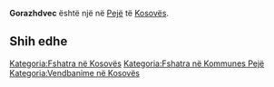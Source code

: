 {{Fshat në 
 | Emri                = Gorazhdvec
 | EmriAlt                = 
 | NAME_SHORT_FORM=      
 | NAME_GENERIC=      
 | NAME_SORT_NAME_RO=      GORAZHDVEC
 | FULL_NAME_RO = Gorazhdvec
 | FULL_NAME_ND_RO=Gorazhdvec
 | SORT_NAME_RG=GORAZHDVEC
 | FULL_NAME_RG=Gorazhdvec
 | FULL_NAME_ND_RG=Gorazhdvec
 | SRP_NAME_SHORT_FORM=      
 | SRP_NAME_GENERIC=      
 | SRP_NAME_SORT_NAME_RO=      
 | SRP_FULL_NAME_RO = 
 | SRP_FULL_NAME_ND_RO=
 | SRP_SORT_NAME_RG=
 | SRP_FULL_NAME_RG=
 | SRP_FULL_NAME_ND_RG=
 | Emri (Rasa dhanore) = 
 | Figura              = 
 | Shteti              = Kosovo
 | Komuna              = Pejë
 | Kodi postar         = 
 | Sipërfaqja          = 

 | Popullsia           = 

 | Regj. i popullsisë  = 
 | Dend. e popullsisë  = 
 | Faqja zyrtare       = 
 <!--- Koordinatat ----> 
 | Gjerësia            = 42.640556
 | Gjatësia            = 20.369722
 | Lartësia            = 
}}
'''Gorazhdvec''' është një [[]] në [[Pejë]] të [[Kosovës]].

<!-- == Gjeografia == -->
<!-- == Historia == -->
<!-- == Demografia == -->
== Shih edhe ==
{{Komuna Pejë}}
{{Kosovo-Administrata-Cung}}

[[Kategoria:Fshatra në Kosovës]]
[[Kategoria:Fshatra në Kommunes Pejë]]
[[Kategoria:Vendbanime në Kosovës]]